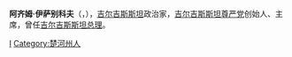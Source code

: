 '''阿齐姆·伊萨别科夫'''（'''{{lang-ru|Исабеков, Азимбек Бейшембаевич}}'''，{{bd|1960年|4月4日}}），[[吉尔吉斯斯坦|吉尔吉斯斯坦]]政治家，[[吉尔吉斯斯坦尊严党|吉尔吉斯斯坦尊严党]]创始人、主席，曾任[[吉尔吉斯斯坦总理|吉尔吉斯斯坦总理]]。

{{start box}}
{{succession box|[[费利克斯·库洛夫|费利克斯·库洛夫]]|[[阿尔马兹别克·阿坦巴耶夫|阿尔马兹别克·阿坦巴耶夫]]|[[吉尔吉斯斯坦总理|吉尔吉斯斯坦总理]]|2007年1月29日-2007年3月29日}}
{{end box}}
{{Asia-poli-bio-stub}}

[[Category:吉尔吉斯斯坦总理|I]]
[[Category:楚河州人|Category:楚河州人]]